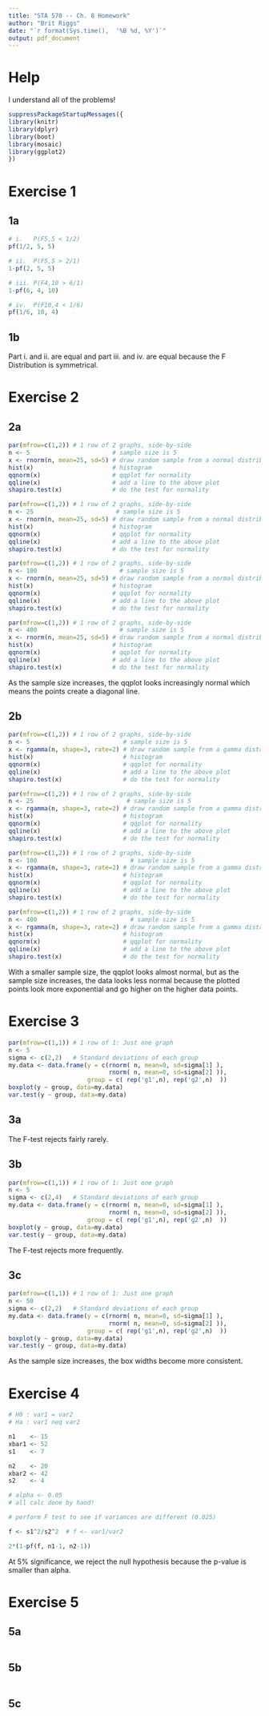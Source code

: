 ```yaml
---
title: "STA 570 -- Ch. 8 Homework"
author: "Brit Riggs"
date: "`r format(Sys.time(),  '%B %d, %Y')`"
output: pdf_document
---
```


# Help

I understand all of the problems!

```r
suppressPackageStartupMessages({
library(knitr)
library(dplyr)
library(boot)
library(mosaic)
library(ggplot2)
})
```
# Exercise 1

## 1a

```r
# i.   P(F5,5 < 1/2)
pf(1/2, 5, 5)

# ii.  P(F5,5 > 2/1)
1-pf(2, 5, 5)

# iii. P(F4,10 > 6/1)
1-pf(6, 4, 10)

# iv.  P(F10,4 < 1/6)
pf(1/6, 10, 4)
```
## 1b
Part i. and ii. are equal and part iii. and iv. are equal because the F Distribution is symmetrical.

\textbf{GOT IT}

# Exercise 2

## 2a
        
```r
par(mfrow=c(1,2)) # 1 row of 2 graphs, side-by-side
n <- 5                       # sample size is 5
x <- rnorm(n, mean=25, sd=5) # draw random sample from a normal distribution
hist(x)                      # histogram
qqnorm(x)                    # qqplot for normality
qqline(x)                    # add a line to the above plot
shapiro.test(x)              # do the test for normality

par(mfrow=c(1,2)) # 1 row of 2 graphs, side-by-side
n <- 25                       # sample size is 5
x <- rnorm(n, mean=25, sd=5) # draw random sample from a normal distribution
hist(x)                      # histogram
qqnorm(x)                    # qqplot for normality
qqline(x)                    # add a line to the above plot
shapiro.test(x)              # do the test for normality

par(mfrow=c(1,2)) # 1 row of 2 graphs, side-by-side
n <- 100                       # sample size is 5
x <- rnorm(n, mean=25, sd=5) # draw random sample from a normal distribution
hist(x)                      # histogram
qqnorm(x)                    # qqplot for normality
qqline(x)                    # add a line to the above plot
shapiro.test(x)              # do the test for normality

par(mfrow=c(1,2)) # 1 row of 2 graphs, side-by-side
n <- 400                       # sample size is 5
x <- rnorm(n, mean=25, sd=5) # draw random sample from a normal distribution
hist(x)                      # histogram
qqnorm(x)                    # qqplot for normality
qqline(x)                    # add a line to the above plot
shapiro.test(x)              # do the test for normality
```

As the sample size increases, the qqplot looks increasingly normal which means the points create a diagonal line.

\textbf{GOT IT}

## 2b

```r
par(mfrow=c(1,2)) # 1 row of 2 graphs, side-by-side
n <- 5                          # sample size is 5
x <- rgamma(n, shape=3, rate=2) # draw random sample from a gamma distribution
hist(x)                         # histogram
qqnorm(x)                       # qqplot for normality
qqline(x)                       # add a line to the above plot
shapiro.test(x)                 # do the test for normality

par(mfrow=c(1,2)) # 1 row of 2 graphs, side-by-side
n <- 25                          # sample size is 5
x <- rgamma(n, shape=3, rate=2) # draw random sample from a gamma distribution
hist(x)                         # histogram
qqnorm(x)                       # qqplot for normality
qqline(x)                       # add a line to the above plot
shapiro.test(x)                 # do the test for normality

par(mfrow=c(1,2)) # 1 row of 2 graphs, side-by-side
n <- 100                          # sample size is 5
x <- rgamma(n, shape=3, rate=2) # draw random sample from a gamma distribution
hist(x)                         # histogram
qqnorm(x)                       # qqplot for normality
qqline(x)                       # add a line to the above plot
shapiro.test(x)                 # do the test for normality

par(mfrow=c(1,2)) # 1 row of 2 graphs, side-by-side
n <- 400                          # sample size is 5
x <- rgamma(n, shape=3, rate=2) # draw random sample from a gamma distribution
hist(x)                         # histogram
qqnorm(x)                       # qqplot for normality
qqline(x)                       # add a line to the above plot
shapiro.test(x)                 # do the test for normality
```

With a smaller sample size, the qqplot looks almost normal, but as the sample size increases, the data looks less normal because the plotted points look more exponential and go higher on the higher data points.

\textbf{GOT IT}

# Exercise 3

```r
par(mfrow=c(1,1)) # 1 row of 1: Just one graph
n <- 5 
sigma <- c(2,2)   # Standard deviations of each group
my.data <- data.frame(y = c(rnorm( n, mean=0, sd=sigma[1] ),
                            rnorm( n, mean=0, sd=sigma[2] )),
                      group = c( rep('g1',n), rep('g2',n)  ))
boxplot(y ~ group, data=my.data) 
var.test(y ~ group, data=my.data)
```

## 3a

The F-test rejects fairly rarely.

\textbf{GOT IT}

## 3b

```r
par(mfrow=c(1,1)) # 1 row of 1: Just one graph
n <- 5 
sigma <- c(2,4)   # Standard deviations of each group
my.data <- data.frame(y = c(rnorm( n, mean=0, sd=sigma[1] ),
                            rnorm( n, mean=0, sd=sigma[2] )),
                      group = c( rep('g1',n), rep('g2',n)  ))
boxplot(y ~ group, data=my.data) 
var.test(y ~ group, data=my.data)
```

The F-test rejects more frequently.

\textbf{GOT IT}

## 3c

```r
par(mfrow=c(1,1)) # 1 row of 1: Just one graph
n <- 50 
sigma <- c(2,2)   # Standard deviations of each group
my.data <- data.frame(y = c(rnorm( n, mean=0, sd=sigma[1] ),
                            rnorm( n, mean=0, sd=sigma[2] )),
                      group = c( rep('g1',n), rep('g2',n)  ))
boxplot(y ~ group, data=my.data) 
var.test(y ~ group, data=my.data)
```

As the sample size increases, the box widths become more consistent.

\textbf{GOT IT}

# Exercise 4

```r
# H0 : var1 = var2
# Ha : var1 neq var2

n1    <- 15
xbar1 <- 52
s1    <- 7

n2    <- 20
xbar2 <- 42
s2    <- 4

# alpha <- 0.05
# all calc done by hand!

# perform F test to see if variances are different (0.025)

f <- s1^2/s2^2  # f <- var1/var2

2*(1-pf(f, n1-1, n2-1))
```

At 5% significance, we reject the null hypothesis because the p-value is smaller than alpha.

\textbf{GOT IT}

# Exercise 5

## 5a


```r

```

## 5b

```r

```


## 5c

```r

```
